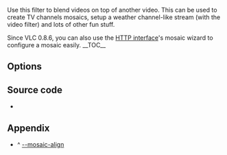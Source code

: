 {{Mosaic framework}}
{{Module|name=mosaic|type=Video subfilter|first_version=0.8.2|description=Mosaic video sub source}}

Use this filter to blend videos on top of another video. This can be used to create TV channels mosaics, setup a weather channel-like stream (with the {{docmod|bluescreen}} video filter) and lots of other fun stuff.

Since VLC 0.8.6, you can also use the [[Documentation:Modules/http intf|HTTP interface]]'s mosaic wizard to configure a mosaic easily.
__TOC__
{{Clear}}

== Options ==
{{Option
|name=mosaic-alpha
|value=integer
|min=0
|max=255
|default=255
|description=Alpha blending (transparency) of the mosaic foreground pictures. 0 means transparent, 255 opaque.
}}
{{Option
|name=mosaic-height
|value=integer
|min=0
|max=<var>INT_MAX</var>
|default=100
|description=Total height of the mosaic, in pixels.
}}
{{Option
|name=mosaic-width
|value=integer
|min=0
|max=<var>INT_MAX</var>
|default=100
|description=Total width of the mosaic, in pixels.
}}
{{Option
|name=mosaic-align<span id="select_mosaic-align"></span>
|value=integer
|select=[[#appendix_select_mosaic-align|{ 0, 1, 2, 4, 8, 5, 6, 9, 10 }]]
|default=5
|description=You can enforce the mosaic alignment on the parent video.
}}
{{Option
|name=mosaic-xoffset
|value=integer
|min=0
|max=<var>INT_MAX</var>
|default=0
|description=X Coordinate of the top-left corner of the mosaic.
}}
{{Option
|name=mosaic-yoffset
|value=integer
|min=0
|max=<var>INT_MAX</var>
|default=0
|description=Y Coordinate of the top-left corner of the mosaic.
}}
{{Option
|name=mosaic-borderw
|value=integer
|min=0
|max=<var>INT_MAX</var>
|default=0
|description=Border width between mosaic elements, in pixels.
}}
{{Option
|name=mosaic-borderh
|value=integer
|min=0
|max=<var>INT_MAX</var>
|default=0
|description=Border height between mosaic elements, in pixels.
}}
{{Option
|name=mosaic-position<span id="mosaic-position"></span>
|value=integer
|select={ 0, 1, 2 }
|default=0
|description=Positioning method of the mosaic elements. Use <kbd>0</kbd> to position the elements automatically on the grid, <kbd>1</kbd> to position the elements in fixed positions on the grid (see mosaic-order) and <kbd>2</kbd> to use grid-independent offsets (see [[#mosaic-offsets|mosaic-offsets]]).
}}
{{Option
|name=mosaic-rows
|value=integer
|min=1
|max=<var>INT_MAX</var>
|default=2
|description=Number of image rows in the mosaic (only used if [[#mosaic-position|positioning method]] is set to "fixed").
}}
{{Option
|name=mosaic-cols
|value=integer
|min=1
|max=<var>INT_MAX</var>
|default=2
|description=Number of image columns in the mosaic (only used if [[#mosaic-position|positioning method]] is set to "fixed").
}}
{{Option
|name=mosaic-keep-aspect-ratio
|value=boolean
|default=disabled
|description=Keep the original [[aspect ratio]] when resizing mosaic elements.
}}
{{Option
|name=mosaic-keep-picture
|value=boolean
|default=disabled
|description=Do not resize or do any other transformation on the mosaic pictures. Should be enabled when using the {{docmod|mosaic-bridge}}'s resizing options.
}}
{{Option
|name=mosaic-order
|value=string
|default=""
|description=You can enforce the order of the elements on the mosaic. You must give a comma-separated list of picture ID(s) (For example: <kbd>tf1,fr2,fr3,m6</kbd>). These IDs are assigned in the {{docmod|mosaic-bridge}} module.
}}
{{Option
|name=mosaic-offsets<span id="mosaic-offsets"></span>
|value=string
|default=""
|description=You can enforce the <code>(x,y)</code> offsets of the elements on the mosaic (only used if [[#mosaic-position|positioning method]] is set to "offsets"). You must give a comma-separated list of coordinates. For example: <kbd>10,10,150,10</kbd> if you want to position the first picture at coordinates <code>(10,10)</code> and the second one at coordinates <code>(150,10)</code>.
}}
{{Option
|name=mosaic-delay
|value=integer
|default=0
|description=Pictures coming from the mosaic elements will be delayed according to this value (in milliseconds). For high values you will need to raise caching at input.
}}

== Source code ==
* {{VLCSourceFile|modules/spu/mosaic.c}}

== Appendix ==
<div class="plainlist">
*^ [[#select_mosaic-align|--mosaic-align]]<span id="appendix_select_mosaic-align"></span>
</div>
{{Alignment mapping}}

{{Documentation footer}}